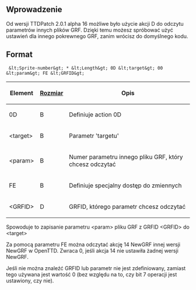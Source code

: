 {{pl/Development/NewGRF/inne strony|en=newgrf-specs.tt-wiki.net/wiki/ReadingOtherGRFParameters|pl=pl/Development/NewGRF/NFO Specs/ReadingOtherGRFParameters |sub=nfo}}
<!--{{-}}<br>--><!--{{ambox | text = w trakcie edycji.}}--><!-- -->
==Wprowadzenie==

Od wersji TTDPatch 2.0.1 alpha 16 możliwe było użycie akcji D do odczytu parametrów innych plików GRF. Dzięki temu możesz spróbować użyć ustawień dla innego pokrewnego GRF, zanim wrócisz do domyślnego kodu.

== Format ==

<pre> &lt;Sprite-number&gt; * &lt;Length&gt; 0D &lt;target&gt; 00 &lt;param&gt; FE &lt;GRFID&gt;</pre>

{| class="wikitable"
|-
!'''Element'''
![[pl/Development/NewGRF/NFO Specs/GRFActionsDetailed|'''Rozmiar''']]
!'''Opis'''
|-
|0D
|B
|Definiuje action 0D
|-
|&lt;target&gt;
|B
|Parametr 'targetu'
|-
|&lt;param&gt;
|B
|Numer parametru innego pliku GRF, który chcesz odczytać
|-
|FE
|B
|Definiuje specjalny dostęp do zmiennych
|-
|&lt;GRFID&gt;
|D
|GRFID, którego parametr chcesz odczytać
|}

Spowoduje to zapisanie parametru &lt;param&gt; pliku GRF z GRFID &lt;GRFID&gt; do &lt;target&gt;

Za pomocą parametru FE można odczytać akcję 14 NewGRF innej wersji NewGRF w OpenTTD. Zwraca 0, jeśli akcja 14 nie ustawiła żadnej wersji NewGRF.

Jeśli nie można znaleźć GRFID lub parametr nie jest zdefiniowany, zamiast tego używana jest wartość 0 (bez względu na to, czy bit 7 operacji jest ustawiony, czy nie).